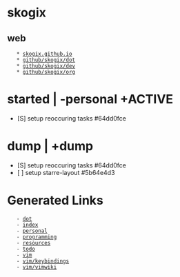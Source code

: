 = skogix =
== web ==
    * [[https://skogix.github.io|skogix.github.io]]
    * [[https://github.com/Skogix/dot|github/skogix/dot]]
    * [[https://github.com/Skogix/dev|github/skogix/dev]]
    * [[https://github.com/Skogix/org|github/skogix/org]]
= started | -personal +ACTIVE =
* [S] setup reoccuring tasks  #64dd0fce
= dump | +dump =
* [S] setup reoccuring tasks  #64dd0fce
* [ ] setup starre-layout  #5b64e4d3
= Generated Links =
    - [[dot]]
    - [[index]]
    - [[personal]]
    - [[programming]]
    - [[resources]]
    - [[todo]]
    - [[vim]]
    - [[vim/keybindings]]
    - [[vim/vimwiki]]
